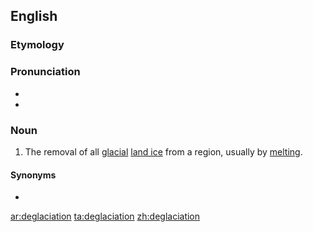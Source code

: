 ==English==

===Etymology===
{{prefix|de|glaciation|lang=en}}

===Pronunciation===
* {{IPA|diɡleɪʃiˈeɪʃən|lang=en}}
* {{rhymes|eɪʃən|lang=en}}

===Noun===
{{en-noun}}

# {{label|en|climatology|paleontology}} The removal of all [[glacial]] [[land ice]] from a region, usually by [[melting]].

====Synonyms====
* {{l|en|deglacierization}}

[[ar:deglaciation]]
[[ta:deglaciation]]
[[zh:deglaciation]]